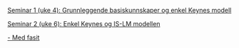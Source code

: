 

[Seminar 1 (uke 4): Grunnleggende basiskunnskaper og enkel Keynes modell](seminar/seminar1.html)

[Seminar 2 (uke 6): Enkel Keynes og IS-LM modellen](seminar/seminar2.html)

[- Med fasit](seminar/seminar2_fasit.nb.html)

<!--



#[- Med fasit](seminar/seminar2_fasit.nb.html)

[Seminar 3 (uke 8): Grunnleggende basiskunnskaper og enkel Keynes modell](seminar/seminar2)

[Seminar 4 (uke 10): Grunnleggende basiskunnskaper og enkel Keynes modell](seminar/seminar2)

[Seminar 4 (uke 12): Grunnleggende basiskunnskaper og enkel Keynes modell](seminar/seminar2)

[Seminar 4 (uke 16): Grunnleggende basiskunnskaper og enkel Keynes modell](seminar/seminar2)

[Seminar 4 (uke 17): Grunnleggende basiskunnskaper og enkel Keynes modell](seminar/seminar2)
-->
